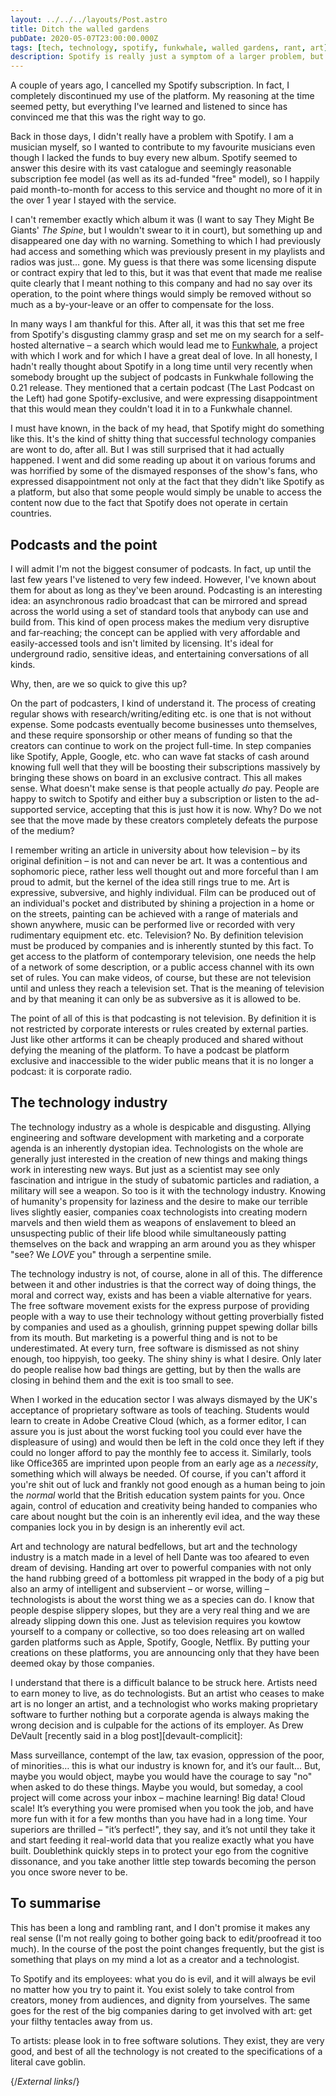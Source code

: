 ```yaml
---
layout: ../../../layouts/Post.astro
title: Ditch the walled gardens
pubDate: 2020-05-07T23:00:00.000Z
tags: [tech, technology, spotify, funkwhale, walled gardens, rant, art]
description: Spotify is really just a symptom of a larger problem, but it's a nasty symptom we should treat.
---
```


A couple of years ago, I cancelled my Spotify subscription. In fact, I completely discontinued my use of the platform. My reasoning at the time seemed petty, but everything I've learned and listened to since has convinced me that this was the right way to go.

Back in those days, I didn't really have a problem with Spotify. I am a musician myself, so I wanted to contribute to my favourite musicians even though I lacked the funds to buy every new album. Spotify seemed to answer this desire with its vast catalogue and seemingly reasonable subscription fee model (as well as its ad-funded "free" model), so I happily paid month-to-month for access to this service and thought no more of it in the over 1 year I stayed with the service.

I can't remember exactly which album it was (I want to say They Might Be Giants' _The Spine_, but I wouldn't swear to it in court), but something up and disappeared one day with no warning. Something to which I had previously had access and something which was previously present in my playlists and radios was just… gone. My guess is that there was some licensing dispute or contract expiry that led to this, but it was that event that made me realise quite clearly that I meant nothing to this company and had no say over its operation, to the point where things would simply be removed without so much as a by-your-leave or an offer to compensate for the loss.

In many ways I am thankful for this. After all, it was this that set me free from Spotify's disgusting clammy grasp and set me on my search for a self-hosted alternative – a search which would lead me to [Funkwhale][funkwhale], a project with which I work and for which I have a great deal of love. In all honesty, I hadn't really thought about Spotify in a long time until very recently when somebody brought up the subject of podcasts in Funkwhale following the 0.21 release. They mentioned that a certain podcast (The Last Podcast on the Left) had gone Spotify-exclusive, and were expressing disappointment that this would mean they couldn't load it in to a Funkwhale channel.

I must have known, in the back of my head, that Spotify might do something like this. It's the kind of shitty thing that successful technology companies are wont to do, after all. But I was still surprised that it had actually happened. I went and did some reading up about it on various forums and was horrified by some of the dismayed responses of the show's fans, who expressed disappointment not only at the fact that they didn't like Spotify as a platform, but also that some people would simply be unable to access the content now due to the fact that Spotify does not operate in certain countries.

## Podcasts and the point

I will admit I'm not the biggest consumer of podcasts. In fact, up until the last few years I've listened to very few indeed. However, I've known about them for about as long as they've been around. Podcasting is an interesting idea: an asynchronous radio broadcast that can be mirrored and spread across the world using a set of standard tools that anybody can use and build from. This kind of open process makes the medium very disruptive and far-reaching; the concept can be applied with very affordable and easily-accessed tools and isn't limited by licensing. It's ideal for underground radio, sensitive ideas, and entertaining conversations of all kinds.

Why, then, are we so quick to give this up?

On the part of podcasters, I kind of understand it. The process of creating regular shows with research/writing/editing etc. is one that is not without expense. Some podcasts eventually become businesses unto themselves, and these require sponsorship or other means of funding so that the creators can continue to work on the project full-time. In step companies like Spotify, Apple, Google, etc. who can wave fat stacks of cash around knowing full well that they will be boosting their subscriptions massively by bringing these shows on board in an exclusive contract. This all makes sense. What doesn't make sense is that people actually _do_ pay. People are happy to switch to Spotify and either buy a subscription or listen to the ad-supported service, accepting that this is just how it is now. Why? Do we not see that the move made by these creators completely defeats the purpose of the medium?

I remember writing an article in university about how television – by its original definition – is not and can never be art. It was a contentious and sophomoric piece, rather less well thought out and more forceful than I am proud to admit, but the kernel of the idea still rings true to me. Art is expressive, subversive, and highly individual. Film can be produced out of an individual's pocket and distributed by shining a projection in a home or on the streets, painting can be achieved with a range of materials and shown anywhere, music can be performed live or recorded with very rudimentary equipment etc. etc. Television? No. By definition television must be produced by companies and is inherently stunted by this fact. To get access to the platform of contemporary television, one needs the help of a network of some description, or a public access channel with its own set of rules. You can make videos, of course, but these are not television until and unless they reach a television set. That is the meaning of television and by that meaning it can only be as subversive as it is allowed to be.

The point of all of this is that podcasting is not television. By definition it is not restricted by corporate interests or rules created by external parties. Just like other artforms it can be cheaply produced and shared without defying the meaning of the platform. To have a podcast be platform exclusive and inaccessible to the wider public means that it is no longer a podcast: it is corporate radio.

## The technology industry

The technology industry as a whole is despicable and disgusting. Allying engineering and software development with marketing and a corporate agenda is an inherently dystopian idea. Technologists on the whole are generally just interested in the creation of new things and making things work in interesting new ways. But just as a scientist may see only fascination and intrigue in the study of subatomic particles and radiation, a military will see a weapon. So too is it with the technology industry. Knowing of humanity's propensity for laziness and the desire to make our terrible lives slightly easier, companies coax technologists into creating modern marvels and then wield them as weapons of enslavement to bleed an unsuspecting public of their life blood while simultaneously patting themselves on the back and wrapping an arm around you as they whisper "see? We _LOVE_ you" through a serpentine smile.

The technology industry is not, of course, alone in all of this. The difference between it and other industries is that the correct way of doing things, the moral and correct way, exists and has been a viable alternative for years. The free software movement exists for the express purpose of providing people with a way to use their technology without getting proverbially fisted by companies and used as a ghoulish, grinning puppet spewing dollar bills from its mouth. But marketing is a powerful thing and is not to be underestimated. At every turn, free software is dismissed as not shiny enough, too hippyish, too geeky. The shiny shiny is what I desire. Only later do people realise how bad things are getting, but by then the walls are closing in behind them and the exit is too small to see.

When I worked in the education sector I was always dismayed by the UK's acceptance of proprietary software as tools of teaching. Students would learn to create in Adobe Creative Cloud (which, as a former editor, I can assure you is just about the worst fucking tool you could ever have the displeasure of using) and would then be left in the cold once they left if they could no longer afford to pay the monthly fee to access it. Similarly, tools like Office365 are imprinted upon people from an early age as a _necessity_, something which will always be needed. Of course, if you can't afford it you're shit out of luck and frankly not good enough as a human being to join the _normal_ world that the British education system paints for you. Once again, control of education and creativity being handed to companies who care about nought but the coin is an inherently evil idea, and the way these companies lock you in by design is an inherently evil act.

Art and technology are natural bedfellows, but art and the technology industry is a match made in a level of hell Dante was too afeared to even dream of devising. Handing art over to powerful companies with not only the hand rubbing greed of a bottomless pit wrapped in the body of a pig but also an army of intelligent and subservient – or worse, willing – technologists is about the worst thing we as a species can do. I know that people despise slippery slopes, but they are a very real thing and we are already slipping down this one. Just as television requires you kowtow yourself to a company or collective, so too does releasing art on walled garden platforms such as Apple, Spotify, Google, Netflix. By putting your creations on these platforms, you are announcing only that they have been deemed okay by those companies.

I understand that there is a difficult balance to be struck here. Artists need to earn money to live, as do technologists. But an artist who ceases to make art is no longer an artist, and a technologist who works making proprietary software to further nothing but a corporate agenda is always making the wrong decision and is culpable for the actions of its employer. As Drew DeVault [recently said in a blog post][devault-complicit]:

<Citequote
link="https://drewdevault.com/2020/05/05/We-are-complicit-in-our-employers-deeds.html"
author="Drew DeVault">
Mass surveillance, contempt of the law, tax evasion, oppression of the poor, of minorities… this is what our industry is known for, and it’s our fault... But, maybe you would object, maybe you would have the courage to say "no" when asked to do these things. Maybe you would, but someday, a cool project will come across your inbox – machine learning! Big data! Cloud scale! It’s everything you were promised when you took the job, and have more fun with it for a few months than you have had in a long time. Your superiors are thrilled – "it’s perfect!", they say, and it’s not until they take it and start feeding it real-world data that you realize exactly what you have built. Doublethink quickly steps in to protect your ego from the cognitive dissonance, and you take another little step towards becoming the person you once swore never to be.
</Citequote>

## To summarise

This has been a long and rambling rant, and I don't promise it makes any real sense (I'm not really going to bother going back to edit/proofread it too much). In the course of the post the point changes frequently, but the gist is something that plays on my mind a lot as a creator and a technologist.

To Spotify and its employees: what you do is evil, and it will always be evil no matter how you try to paint it. You exist solely to take control from creators, money from audiences, and dignity from yourselves. The same goes for the rest of the big companies daring to get involved with art: get your filthy tentacles away from us.

To artists: please look in to free software solutions. They exist, they are very good, and best of all the technology is not created to the specifications of a literal cave goblin.

{/*External links*/}

[funkwhale]: https://funkwhale.audio
